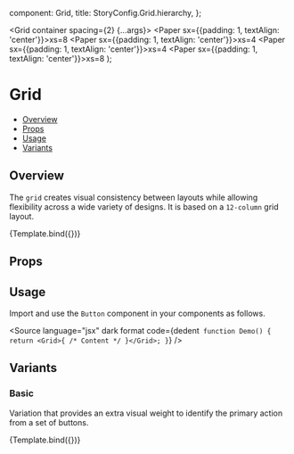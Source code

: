 
  component: Grid,
  title: StoryConfig.Grid.hierarchy,
};

<Meta title={meta.title} component={meta.component} />

  <Grid container spacing={2} {...args}>
    <Grid item xs={8}>
      <Paper sx={{padding: 1, textAlign: 'center'}}>xs=8</Paper>
    </Grid>
    <Grid item xs={4}>
      <Paper sx={{padding: 1, textAlign: 'center'}}>xs=4</Paper>
    </Grid>
    <Grid item xs={4}>
      <Paper sx={{padding: 1, textAlign: 'center'}}>xs=4</Paper>
    </Grid>
    <Grid item xs={8}>
      <Paper sx={{padding: 1, textAlign: 'center'}}>xs=8</Paper>
    </Grid>
  </Grid>
);

# Grid

- [Overview](#overview)
- [Props](#props)
- [Usage](#usage)
- [Variants](#variants)

## Overview

The `grid` creates visual consistency between layouts while allowing flexibility across a wide variety of designs. It is
based on a `12-column` grid layout.

<Canvas>
  <Story name="Overview" args={{}}>
    {Template.bind({})}
  </Story>
</Canvas>

## Props

<ArgsTable story="Overview" />

## Usage

Import and use the `Button` component in your components as follows.

<Source
  language="jsx"
  dark
  format
  code={dedent`
function Demo() {
  return <Grid>{ /* Content */ }</Grid>;
}`}
/>

## Variants

### Basic

Variation that provides an extra visual weight to identify the primary action from a set of buttons.

<Canvas>
  <Story name="Basic" args={{}}>
    {Template.bind({})}
  </Story>
</Canvas>

